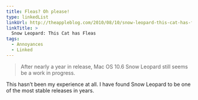 ```yaml
---
title: Fleas? Oh please!
type: linkedList
linkUrl: http://theappleblog.com/2010/08/10/snow-leopard-this-cat-has-fleas
linkTitle: >
  Snow Leopard: This Cat has Fleas
tags:
  - Annoyances
  - Linked
---
```


> After nearly a year in release, Mac OS 10.6 Snow Leopard still seems be a work in progress.

This hasn’t been my experience at all. I have found Snow Leopard to be one of the most stable releases in years.
